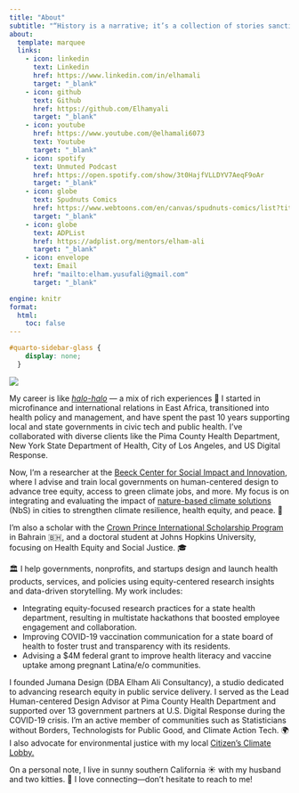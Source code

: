 ```yaml
---
title: "About"
subtitle: "“History is a narrative; it’s a collection of stories sanctioned by the ruling power, and reinforced through words and images that suit them. That was the whole point of taking on history painting: to authorize these moments that have been swept under the rug for generations.” – Kent Monkman, Canadian First Nations artist and Fish River Band member"
about:
  template: marquee
  links:
    - icon: linkedin
      text: Linkedin
      href: https://www.linkedin.com/in/elhamali
      target: "_blank"
    - icon: github
      text: Github
      href: https://github.com/Elhamyali
      target: "_blank"
    - icon: youtube
      href: https://www.youtube.com/@elhamali6073
      text: Youtube
      target: "_blank"
    - icon: spotify
      text: Unmuted Podcast
      href: https://open.spotify.com/show/3t0HajfVLLDYV7AeqF9oAr
      target: "_blank"
    - icon: globe
      text: Spudnuts Comics
      href: https://www.webtoons.com/en/canvas/spudnuts-comics/list?title_no=847331
      target: "_blank"
    - icon: globe
      text: ADPList
      href: https://adplist.org/mentors/elham-ali
      target: "_blank"
    - icon: envelope
      text: Email
      href: "mailto:elham.yusufali@gmail.com"
      target: "_blank"

engine: knitr
format:
  html:
    toc: false
---
```


```css
#quarto-sidebar-glass {
    display: none;
  }
```

![](/images/home/cover.webp)

My career is like <a href="https://en.wikipedia.org/wiki/Halo-halo" target="_blank" rel="noopener noreferrer">*halo-halo*</a> --- a mix of rich experiences 🍨 I started in microfinance and international relations in East Africa, transitioned into health policy and management, and have spent the past 10 years supporting local and state governments in civic tech and public health. I've collaborated with diverse clients like the Pima County Health Department, New York State Department of Health, City of Los Angeles, and US Digital Response.

Now, I'm a researcher at the <a href="https://beeckcenter.georgetown.edu/person/elham-ali/" target="_blank" rel="noopener noreferrer">Beeck Center for Social Impact and Innovation</a>, where I advise and train local governments on human-centered design to advance tree equity, access to green climate jobs, and more. My focus is on integrating and evaluating the impact of <a href="https://www.worldwildlife.org/stories/what-are-nature-based-solutions-and-how-can-they-help-us-address-the-climate-crisis" target="_blank" rel="noopener noreferrer">nature-based climate solutions</a> (NbS) in cities to strengthen climate resilience, health equity, and peace. 🌿

I'm also a scholar with the <a href="https://www.cpisp.bh/" target="_blank" rel="noopener noreferrer">Crown Prince International Scholarship Program</a> in Bahrain 🇧🇭, and a doctoral student at Johns Hopkins University, focusing on Health Equity and Social Justice. 🎓

🏛️ I help governments, nonprofits, and startups design and launch health products, services, and policies using equity-centered research insights and data-driven storytelling. My work includes:

-   Integrating equity-focused research practices for a state health department, resulting in multistate hackathons that boosted employee engagement and collaboration.
-   Improving COVID-19 vaccination communication for a state board of health to foster trust and transparency with its residents.
-   Advising a \$4M federal grant to improve health literacy and vaccine uptake</a> among pregnant Latina/e/o communities.

I founded Jumana Design (DBA Elham Ali Consultancy), a studio dedicated to advancing research equity in public service delivery. I served as the Lead Human-centered Design Advisor at Pima County Health Department and supported over 13 government partners at U.S. Digital Response during the COVID-19 crisis. I'm an active member of communities such as Statisticians without Borders, Technologists for Public Good, and Climate Action Tech. 🌍 I also advocate for environmental justice with my local <a href="https://citizensclimatelobby.org/" target="_blank" rel="noopener noreferrer">Citizen's Climate Lobby.</a>

On a personal note, I live in sunny southern California ☀️ with my husband and two kitties. 💌 I love connecting---don't hesitate to reach to me!

<!-- Accessibility widget script -->

```{=html}
<script>
(function(d){
  var s = d.createElement("script");
  s.setAttribute("data-position", "3");
  s.setAttribute("data-account", "M4YO8zAZCv");
  s.setAttribute("src", "https://cdn.userway.org/widget.js");
  (d.body || d.head).appendChild(s);
})(document)
</script>
```
